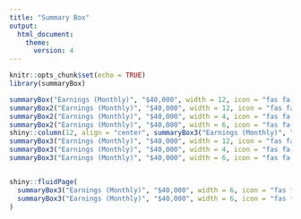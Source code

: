 ```yaml
---
title: "Summary Box"
output:
  html_document:
    theme:
      version: 4
---
```


```r
knitr::opts_chunk$set(echo = TRUE)
library(summaryBox)
```

```r
summaryBox("Earnings (Monthly)", "$40,000", width = 12, icon = "fas fa-calendar", style = "info")
summaryBox2("Earnings (Monthly)", "$40,000", width = 12, icon = "fas fa-calendar", style = "info")
summaryBox2("Earnings (Monthly)", "$40,000", width = 4, icon = "fas fa-calendar", style = "info")
summaryBox2("Earnings (Monthly)", "$40,000", width = 6, icon = "fas fa-calendar", style = "info")
shiny::column(12, align = "center", summaryBox3("Earnings (Monthly)", "$40,000", width = 12, icon = "fas fa-calendar", style = "info"))
summaryBox3("Earnings (Monthly)", "$40,000", width = 12, icon = "fas fa-calendar", style = "info")
summaryBox3("Earnings (Monthly)", "$40,000", width = 4, icon = "fas fa-calendar", style = "info")
summaryBox3("Earnings (Monthly)", "$40,000", width = 6, icon = "fas fa-calendar", style = "info")


shiny::fluidPage(
  summaryBox3("Earnings (Monthly)", "$40,000", width = 6, icon = "fas fa-calendar", style = "info"),
  summaryBox3("Earnings (Monthly)", "$40,000", width = 6, icon = "fas fa-calendar", style = "info")
)
```
